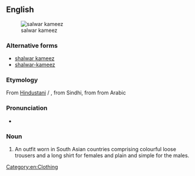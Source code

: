 ==English==
{{wikipedia|salwar kameez}}
[[Image:Pakistani salwar kameez, Zarmina Fashions.jpg|thumb|salwar kameez]]
===Alternative forms===
* [[shalwar kameez]]
* [[shalwar-kameez]]

===Etymology===
From [[Hindustani]] {{term|सलवार क़मीज़|lang=hi}} / {{term|سلوار قمیص|tr=salvār qamīs|lang=ur}}, from Sindhi, from {{term|قمیص|lang=fa}} from Arabic

===Pronunciation===
* {{IPA|/ˈsʌlvɒː kəˈmiːs/}}

===Noun===
{{en-noun|head=[[salwar]] [[kameez]]|salwar kameezes}}

# An outfit worn in South Asian countries comprising colourful loose trousers and a long shirt for females and plain and simple for the males.

[[Category:en:Clothing]]